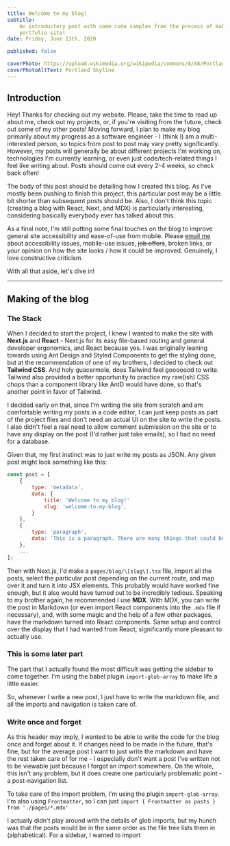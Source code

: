 ```yaml
---
title: Welcome to my blog!
subtitle:
    An introductory post with some code samples from the process of making this
    portfolio site!
date: Friday, June 13th, 2020

published: false

coverPhoto: https://upload.wikimedia.org/wikipedia/commons/8/88/Portland_and_Mt._Hood_from_Pittock_Mansion.jpg
coverPhotoAltText: Portland Skyline
---
```


## Introduction

Hey! Thanks for checking out my website. Please, take the time to read up about
me, check out my projects, or, if you're visiting from the future, check out
some of my other posts! Moving forward, I plan to make my blog primarily about
my progress as a software engineer - I (think I) am a multi-interested person,
so topics from post to post may vary pretty significantly. However, my posts
will generally be about different projects I'm working on, technologies I'm
currently learning, or even just code/tech-related things I feel like writing
about. Posts should come out every 2-4 weeks, so check back often!

The body of this post should be detailing how I created this blog. As I've
mostly been pushing to finish this project, this particular post may be a little
bit shorter than subsequent posts should be. Also, I don't think this topic
(creating a blog with React, Next, and MDX) is particularly interesting,
considering basically everybody ever has talked about this.

As a final note, I'm still putting some final touches on the blog to improve
general site accessibility and ease-of-use from mobile. Please
[email me](mailto:jaimegensler0@gmail.com) about accessibility issues,
mobile-use issues, ~~job offers~~, broken links, or your opinion on how the site
looks / how it could be improved. Genuinely, I love constructive criticism.

With all that aside, let's dive in!

---

## Making of the blog

### The Stack

When I decided to start the project, I knew I wanted to make the site with
**Next.js** and **React** - Next.js for its easy file-based routing and general
developer ergonomics, and React because yes. I was originally leaning towards
using Ant Design and Styled Components to get the styling done, but at the
recommendation of one of my brothers, I decided to check out **Tailwind CSS**.
And holy guacermole, does Tailwind feel gooooood to write. Tailwind also
provided a better opportunity to practice my raw(ish) CSS chops than a component
library like AntD would have done, so that's another point in favor of Tailwind.

I decided early on that, since I'm writing the site from scratch and am
comfortable writing my posts in a code editor, I can just keep posts as part of
the project files and don't need an actual UI on the site to write the posts. I
also didn't feel a real need to allow comment submission on the site or to have
any display on the post (I'd rather just take emails), so I had no need for a
database.

Given that, my first instinct was to just write my posts as JSON. Any given post
might look something like this:

```js
const post = [
    {
        type: 'metadata',
        data: {
            title: 'Welcome to my blog!'
            slug: 'welcome-to-my-blog',
        }
    },
    {
        type: 'paragraph',
        data: 'This is a paragraph. There are many things that could be written here.'
    },
    ...
];
```

Then with Next.js, I'd make a `pages/blog/\[slug\].tsx` file, import all the
posts, select the particular post depending on the current route, and map over
it and turn it into JSX elements. This probably would have worked fine enough,
but it also would have turned out to be incredibly tedious. Speaking to my
brother again, he recommended I use **MDX**. With MDX, you can write the post in
Markdown (or even import React components into the `.mdx` file if necessary),
and, with some magic and the help of a few other packages, have the markdown
turned into React components. Same setup and control over the display that I had
wanted from React, significantly more pleasant to actually use.

### This is some later part

The part that I actually found the most difficult was getting the sidebar to
come together. I'm using the babel plugin `import-glob-array` to make life a
little easier.

So, whenever I write a new post, I just have to write the markdown file, and all
the imports and navigation is taken care of.

### Write once and forget

As this header may imply, I wanted to be able to write the code for the blog
once and forget about it. If changes need to be made in the future, that's fine,
but for the average post I want to just write the markdown and have the rest
taken care of for me - I especially don't want a post I've written not to be
viewable just because I forgot an import somewhere. On the whole, this isn't any
problem, but it does create one particularly problematic point - a
post-navigation list.

To take care of the import problem, I'm using the plugin `import-glob-array`.
I'm also using `Frontmatter`, so I can just
`import { Frontmatter as posts } from './pages/*.mdx'`

I actually didn't play around with the details of glob imports, but my hunch was
that the posts would be in the same order as the file tree lists them in
(alphabetical). For a sidebar, I wanted to import
